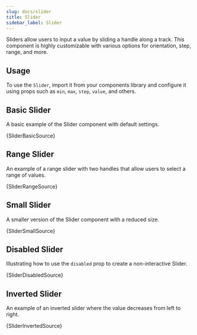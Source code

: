 ```yaml
---
slug: docs/slider
title: Slider
sidebar_label: Slider
---
```


Sliders allow users to input a value by sliding a handle along a track. This component is highly customizable with various options for orientation, step, range, and more.

## Usage

To use the `Slider`, import it from your components library and configure it using props such as `min`, `max`, `step`, `value`, and others.




## Basic Slider

A basic example of the Slider component with default settings.


<CodeSample>
    <SliderBasicDemo/>
</CodeSample>

<CodeBlock language="tsx">{SliderBasicSource}</CodeBlock>

## Range Slider

An example of a range slider with two handles that allow users to select a range of values.

<CodeSample>
    <SliderRangeDemo/>
</CodeSample>

<CodeBlock language="tsx">{SliderRangeSource}</CodeBlock>

## Small Slider

A smaller version of the Slider component with a reduced size.

<CodeSample>
    <SliderSmallDemo/>
</CodeSample>

<CodeBlock language="tsx">{SliderSmallSource}</CodeBlock>


## Disabled Slider

Illustrating how to use the `disabled` prop to create a non-interactive Slider.


<CodeSample>
    <SliderDisabledDemo/>
</CodeSample>

<CodeBlock language="tsx">{SliderDisabledSource}</CodeBlock>

## Inverted Slider

An example of an inverted slider where the value decreases from left to right.

<CodeSample>
    <SliderInvertedDemo/>
</CodeSample>

<CodeBlock language="tsx">{SliderInvertedSource}</CodeBlock>
